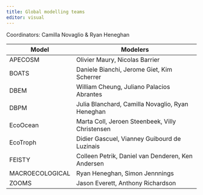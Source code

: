 ```yaml
---
title: Global modelling teams
editor: visual
---
```


Coordinators: Camilla Novaglio & Ryan Heneghan

| Model           | Modelers                                          |
|-----------------|---------------------------------------------------|
| APECOSM         | Olivier Maury, Nicolas Barrier                   |
| BOATS           | Daniele Bianchi, Jerome Giet, Kim Scherrer        |
| DBEM            | William Cheung, Juliano Palacios Abrantes         |
| DBPM            | Julia Blanchard, Camilla Novaglio, Ryan Heneghan  |
| EcoOcean        | Marta Coll, Jeroen Steenbeek, Villy Christensen   |
| EcoTroph        | Didier Gascuel, Vianney Guibourd de Luzinais      |
| FEISTY          | Colleen Petrik, Daniel van Denderen, Ken Andersen |
| MACROECOLOGICAL | Ryan Heneghan, Simon Jennnings                    |
| ZOOMS           | Jason Everett, Anthony Richardson                 |
